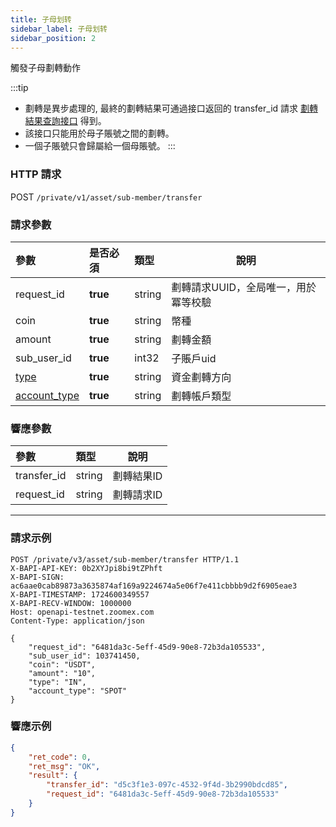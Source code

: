 ```yaml
---
title: 子母划转
sidebar_label: 子母划转
sidebar_position: 2
---
```


觸發子母劃轉動作

:::tip
- 劃轉是異步處理的, 最終的劃轉結果可通過接口返回的 transfer_id 請求 [劃轉結果查詢接口](../asset/transfer-list) 得到。
- 該接口只能用於母子賬號之間的劃轉。
- 一個子賬號只會歸屬給一個母賬號。
:::

### HTTP 請求
POST `/private/v1/asset/sub-member/transfer`

### 請求參數
| 參數 | 是否必須 | 類型 | 說明|
|:----- |:-------|:-----|------ |
|request_id |**true** |string |劃轉請求UUID，全局唯一，用於冪等校驗|
|coin |**true** |string |幣種 |
|amount |**true** |string |劃轉金額 |
|sub_user_id |**true** |int32 |子賬戶uid |
|[type](../asset/enum#transfertype-type) |**true** |string |資金劃轉方向 |
|[account_type](../asset/enum#accounttype-account_type) |**true** |string |劃轉帳戶類型 |

### 響應參數
| 參數 | 類型 | 說明|
|:----- |:-----|----- |
|transfer_id |string|劃轉結果ID |
|request_id  |string|劃轉請求ID |

---

### 請求示例

``` shell
POST /private/v3/asset/sub-member/transfer HTTP/1.1
X-BAPI-API-KEY: 0b2XYJpi8bi9tZPhft
X-BAPI-SIGN: ac6aae0cab89873a3635874af169a9224674a5e06f7e411cbbbb9d2f6905eae3
X-BAPI-TIMESTAMP: 1724600349557
X-BAPI-RECV-WINDOW: 1000000
Host: openapi-testnet.zoomex.com
Content-Type: application/json

{
    "request_id": "6481da3c-5eff-45d9-90e8-72b3da105533",
    "sub_user_id": 103741450,
    "coin": "USDT",
    "amount": "10",
    "type": "IN",
    "account_type": "SPOT"
}
```

### 響應示例

```json
{
    "ret_code": 0,
    "ret_msg": "OK",
    "result": {
        "transfer_id": "d5c3f1e3-097c-4532-9f4d-3b2990bdcd85",
        "request_id": "6481da3c-5eff-45d9-90e8-72b3da105533"
    }
}
```
